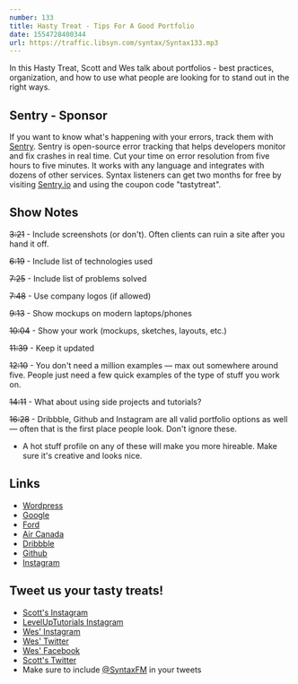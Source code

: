 ```yaml
---
number: 133
title: Hasty Treat - Tips For A Good Portfolio
date: 1554728400344
url: https://traffic.libsyn.com/syntax/Syntax133.mp3
---
```


In this Hasty Treat, Scott and Wes talk about portfolios - best practices, organization, and how to use what people are looking for to stand out in the right ways.

## Sentry - Sponsor

If you want to know what's happening with your errors, track them with [Sentry](https://sentry.io/). Sentry is open-source error tracking that helps developers monitor and fix crashes in real time. Cut your time on error resolution from five hours to five minutes. It works with any language and integrates with dozens of other services. Syntax listeners can get two months for free by visiting [Sentry.io](https://sentry.io/) and using the coupon code "tastytreat".

## Show Notes

~~3:21~~ - Include screenshots (or don't). Often clients can ruin a site after you hand it off.

~~6:19~~ - Include list of technologies used

~~7:25~~ - Include list of problems solved

~~7:48~~ - Use company logos (if allowed)

~~9:13~~ - Show mockups on modern laptops/phones

~~10:04~~ - Show your work (mockups, sketches, layouts, etc.)

~~11:39~~ - Keep it updated

~~12:10~~ - You don't need a million examples — max out somewhere around five. People just need a few quick examples of the type of stuff you work on.

~~14:11~~ - What about using side projects and tutorials?

~~16:28~~ - Dribbble, Github and Instagram are all valid portfolio options as well — often that is the first place people look. Don't ignore these.

* A hot stuff profile on any of these will make you more hireable. Make sure it's creative and looks nice.

## Links
* [Wordpress](https://wordpress.com/)
* [Google](https://www.google.com/)
* [Ford](https://www.ford.com/)
* [Air Canada](https://www.aircanada.com/ca/en/aco/home.html)
* [Dribbble](https://dribbble.com/)
* [Github](https://github.com/)
* [Instagram](https://www.instagram.com/)

## Tweet us your tasty treats!
* [Scott's Instagram](https://www.instagram.com/stolinski/)
* [LevelUpTutorials Instagram](https://www.instagram.com/LevelUpTutorials/)
* [Wes' Instagram](https://www.instagram.com/wesbos/)
* [Wes' Twitter](https://twitter.com/wesbos)
* [Wes' Facebook](https://www.facebook.com/wesbos.developer)
* [Scott's Twitter](https://twitter.com/stolinski)
* Make sure to include [@SyntaxFM](https://twitter.com/SyntaxFM) in your tweets